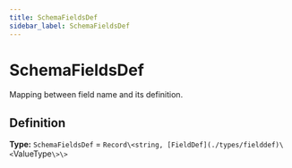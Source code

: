 ```yaml
---
title: SchemaFieldsDef
sidebar_label: SchemaFieldsDef
---
```


# SchemaFieldsDef

Mapping between field name and its definition.

## Definition

**Type:** `SchemaFieldsDef` = `Record\<string, [FieldDef](./types/fielddef)\<`ValueType`\>\>`

